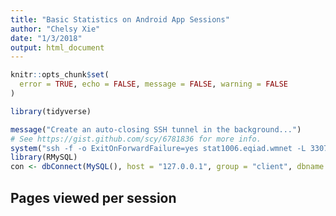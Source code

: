 ```yaml
---
title: "Basic Statistics on Android App Sessions"
author: "Chelsy Xie"
date: "1/3/2018"
output: html_document
---
```


```r
knitr::opts_chunk$set(
  error = TRUE, echo = FALSE, message = FALSE, warning = FALSE
)
```

```r
library(tidyverse)
```

```r
message("Create an auto-closing SSH tunnel in the background...")
# See https://gist.github.com/scy/6781836 for more info.
system("ssh -f -o ExitOnForwardFailure=yes stat1006.eqiad.wmnet -L 3307:analytics-slave.eqiad.wmnet:3306 sleep 10")
library(RMySQL)
con <- dbConnect(MySQL(), host = "127.0.0.1", group = "client", dbname = "log", port = 3307)
```

## Pages viewed per session



